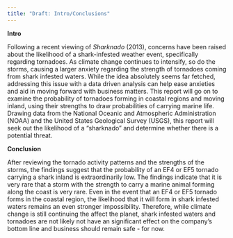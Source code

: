 ```yaml
---
title: "Draft: Intro/Conclusions"
---
```


**Intro**

Following a recent viewing of *Sharknado* (2013), concerns have been raised about the likelihood of a shark-infested weather event, specifically regarding tornadoes. As climate change continues to intensify, so do the storms, causing a larger anxiety regarding the strength of tornadoes coming from shark infested waters. While the idea absolutely seems far fetched, addressing this issue with a data driven analysis can help ease anxieties and aid in moving forward with business matters. This report will go on to examine the probability of tornadoes forming in coastal regions and moving inland, using their strengths to draw probabilities of carrying marine life. Drawing data from the National Oceanic and Atmospheric Administration (NOAA) and the United States Geological Survey (USGS), this report will seek out the likelihood of a "sharknado" and determine whether there is a potential threat.

**Conclusion**

After reviewing the tornado activity patterns and the strengths of the storms, the findings suggest that the probability of an EF4 or EF5 tornado carrying a shark inland is extraordinarily low. The findings indicate that it is very rare that a storm with the strength to carry a marine animal forming along the coast is very rare. Even in the event that an EF4 or EF5 tornado forms in the coastal region, the likelihood that it will form in shark infested waters remains an even stronger impossibility. Therefore, while climate change is still continuing the affect the planet, shark infested waters and tornadoes are not likely not have an significant effect on the company's bottom line and business should remain safe - for now.

